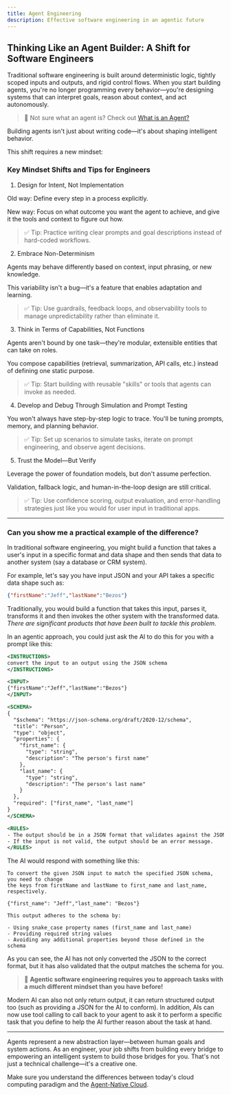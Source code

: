```yaml
---
title: Agent Engineering
description: Effective software engineering in an agentic future
---
```


## Thinking Like an Agent Builder: A Shift for Software Engineers

Traditional software engineering is built around deterministic logic, tightly scoped inputs and outputs, and rigid control flows. When you start building agents, you're no longer programming every behavior—you're designing systems that can interpret goals, reason about context, and act autonomously.

> 🤔 Not sure what an agent is? Check out [What is an Agent?](/Guides/what-is-an-agent)

Building agents isn't just about writing code—it's about shaping intelligent behavior.

This shift requires a new mindset:

### Key Mindset Shifts and Tips for Engineers

1. Design for Intent, Not Implementation

Old way: Define every step in a process explicitly.

New way: Focus on what outcome you want the agent to achieve, and give it the tools and context to figure out how.

> ✅ Tip: Practice writing clear prompts and goal descriptions instead of hard-coded workflows.

2. Embrace Non-Determinism

Agents may behave differently based on context, input phrasing, or new knowledge.

This variability isn't a bug—it's a feature that enables adaptation and learning.

> ✅ Tip: Use guardrails, feedback loops, and observability tools to manage unpredictability rather than eliminate it.

3. Think in Terms of Capabilities, Not Functions

Agents aren't bound by one task—they're modular, extensible entities that can take on roles.

You compose capabilities (retrieval, summarization, API calls, etc.) instead of defining one static purpose.

> ✅ Tip: Start building with reusable "skills" or tools that agents can invoke as needed.

4. Develop and Debug Through Simulation and Prompt Testing

You won't always have step-by-step logic to trace. You'll be tuning prompts, memory, and planning behavior.

> ✅ Tip: Set up scenarios to simulate tasks, iterate on prompt engineering, and observe agent decisions.

5. Trust the Model—But Verify

Leverage the power of foundation models, but don't assume perfection.

Validation, fallback logic, and human-in-the-loop design are still critical.

> ✅ Tip: Use confidence scoring, output evaluation, and error-handling strategies just like you would for user input in traditional apps.

----

### Can you show me a practical example of the difference?

In traditional software engineering, you might build a function that takes a user's input in a specific format and data shape and then sends that data to another system (say a database or CRM system).

For example, let's say you have input JSON and your API takes a specific data shape such as:

```json
{"firstName":"Jeff","lastName":"Bezos"}
```

Traditionally, you would build a function that takes this input, parses it, transforms it and then invokes the other system with the transformed data.  _There are significant products that have been built to tackle this problem_.

In an agentic approach, you could just ask the AI to do this for you with a prompt like this:

```xml title="AI Prompt"
<INSTRUCTIONS>
convert the input to an output using the JSON schema
</INSTRUCTIONS>

<INPUT>
{"firstName":"Jeff","lastName":"Bezos"}
</INPUT>

<SCHEMA>
{
  "$schema": "https://json-schema.org/draft/2020-12/schema",
  "title": "Person",
  "type": "object",
  "properties": {
    "first_name": {
      "type": "string",
      "description": "The person's first name"
    },
    "last_name": {
      "type": "string",
      "description": "The person's last name"
    }
  },
  "required": ["first_name", "last_name"]
}
</SCHEMA>

<RULES>
- The output should be in a JSON format that validates against the JSON schema.
- If the input is not valid, the output should be an error message.
</RULES>
```

The AI would respond with something like this:

```ansi title="AI Response"
To convert the given JSON input to match the specified JSON schema, you need to change
the keys from firstName and lastName to first_name and last_name, respectively.

{"first_name": "Jeff","last_name": "Bezos"}

This output adheres to the schema by:

- Using snake_case property names (first_name and last_name)
- Providing required string values
- Avoiding any additional properties beyond those defined in the schema

```

As you can see, the AI has not only converted the JSON to the correct format, but it has also validated that the output matches the schema for you.

> 💫 **Agentic software engineering requires you to approach tasks with a much different mindset than you have before!**

Modern AI can also not only return output, it can return structured output too (such as providing a JSON for the AI to conform).  In addition, AIs can now use tool calling to call back to your agent to ask it to perform a specific task that you define to help the AI further reason about the task at hand.

----

Agents represent a new abstraction layer—between human goals and system actions. As an engineer, your job shifts from building every bridge to empowering an intelligent system to build those bridges for you. That's not just a technical challenge—it's a creative one.

Make sure you understand the differences between today's cloud computing paradigm and the [Agent-Native Cloud](/Guides/agent-native-cloud).